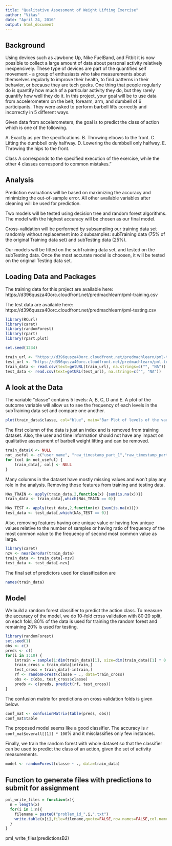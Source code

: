 ```yaml
---
title: "Qualitative Assessment of Weight Lifting Exercise"
author: "Vikas"
date: "April 24, 2016"
output: html_document
---
```


## Background

Using devices such as Jawbone Up, Nike FuelBand, and Fitbit it is now possible to collect a large amount of data about personal activity relatively inexpensively. These type of devices are part of the quantified self movement - a group of enthusiasts who take measurements about themselves regularly to improve their health, to find patterns in their behavior, or because they are tech geeks. One thing that people regularly do is quantify how much of a particular activity they do, but they rarely quantify how well they do it. In this project, your goal will be to use data from accelerometers on the belt, forearm, arm, and dumbell of 6 participants. They were asked to perform barbell lifts correctly and incorrectly in 5 different ways.

Given data from accelerometers, the goal is to predict the class of action which is one of the following.

A. Exactly as per the specifications.
B. Throwing elbows to the front.
C. Lifting the dumbbell only halfway.
D. Lowering the dumbbell only halfway.
E. Throwing the hips to the front.

Class A corresponds to the specified execution of the exercise, while the other 4 classes correspond to common mistakes." 

## Analysis

Prediction evaluations will be based on maximizing the accuracy and minimizing the out-of-sample error. All other available variables after cleaning will be used for prediction.

Two models will be tested using decision tree and random forest algorithms. The model with the highest accuracy will be chosen as our final model.

Cross-validation will be performed by subsampling our training data set randomly without replacement into 2 subsamples: 
subTraining data (75% of the original Training data set) and subTesting data (25%). 

Our models will be fitted on the subTraining data set, and tested on the subTesting data. Once the most accurate model is choosen, it will be tested on the original Testing data set.

## Loading Data and Packages

The training data for this project are available here: 
https://d396qusza40orc.cloudfront.net/predmachlearn/pml-training.csv

The test data are available here: 
https://d396qusza40orc.cloudfront.net/predmachlearn/pml-testing.csv

```r
library(RCurl)
library(caret)
library(randomForest)
library(rpart)
library(rpart.plot)

set.seed(1234)

train_url <- "https://d396qusza40orc.cloudfront.net/predmachlearn/pml-training.csv"
test_url <- "https://d396qusza40orc.cloudfront.net/predmachlearn/pml-testing.csv"
train_data <- read.csv(text=getURL(train_url), na.strings=c("", "NA"))
test_data <- read.csv(text=getURL(test_url), na.strings=c("", "NA"))
```

## A look at the Data

The variable "classe" contains 5 levels: A, B, C, D and E. A plot of the outcome variable will allow us to see the frequency of each levels in the subTraining data set and compare one another.

```r
plot(train_data$classe, col="blue", main="Bar Plot of levels of the variable classe within the subTraining data set", xlab="classe levels", ylab="Frequency")
```

The first column of the data is just an index and is removed from training dataset. Also, the user and time information should not have any impact on qualitative assessment of barbell weight lifting and can be removed.

```r
train_data$X <- NULL
not_useful <- c("user_name", "raw_timestamp_part_1","raw_timestamp_part_2", "cvtd_timestamp")
for (col in not_useful) {
    train_data[, col] <- NULL
}
```

Many columns in the dataset have mostly missing values and won't play any role in the analysis. Removing those features from training and testing data.

```r
NAs_TRAIN <- apply(train_data,2,function(x) {sum(is.na(x))})
train_data <- train_data[,which(NAs_TRAIN == 0)]

NAs_TEST <- apply(test_data,2,function(x) {sum(is.na(x))})
test_data <- test_data[,which(NAs_TEST == 0)]
```

Also, removing features having one unique value or having few unique values relative to the number of samples or having ratio of frequency of the most common value to the frequency of second most common value as large.

```r
library(caret)
nzv <- nearZeroVar(train_data)
train_data <- train_data[-nzv]
test_data <- test_data[-nzv]
```

The final set of predictors used for classification are 

```r
names(train_data)
```

## Model

We build a random forest classifier to predict the action class. To measure the accuracy of the model, we do 10-fold cross validation with 80:20 split, on each fold, 80% of the data is used for training the random forest and remaining
20% is used for testing.

```r
library(randomForest)
set.seed(1)
obs <- c()
preds <- c()
for(i in 1:10) {
    intrain = sample(1:dim(train_data)[1], size=dim(train_data)[1] * 0.8, replace=F)
    train_cross = train_data[intrain,]
    test_cross = train_data[-intrain,]
    rf <- randomForest(classe ~ ., data=train_cross)
    obs <- c(obs, test_cross$classe)
    preds <- c(preds, predict(rf, test_cross))
}
```

The confusion matrix for predictions on cross validation folds is given below.

```r
conf_mat <- confusionMatrix(table(preds, obs))
conf_mat$table
```

The proposed model seems like a good classifier. The accuracy is `r conf_mat$overall[[1]] * 100`% and it misclassifies only few instances.

Finally, we train the random forest with whole dataset so that the classifier can be used to predict the class of an action, given the set of activity measurements.

```r
model <- randomForest(classe ~ ., data=train_data)
```

## Function to generate files with predictions to submit for assignment

```r
pml_write_files = function(x){
  n = length(x)
  for(i in 1:n){
    filename = paste0("problem_id_",i,".txt")
    write.table(x[i],file=filename,quote=FALSE,row.names=FALSE,col.names=FALSE)
  }
}
```
pml_write_files(predictionsB2)